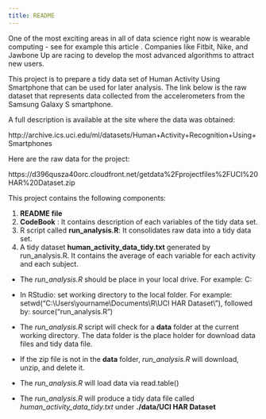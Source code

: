 ```yaml
---
title: README
---
```


One of the most exciting areas in all of data science right now is wearable computing - see for example this article . Companies like Fitbit, Nike, and Jawbone Up are racing to develop the most advanced algorithms to attract new users. 

This project is to prepare a tidy data set of Human Activity Using Smartphone that can be used for later analysis. The link below is the raw dataset that  represents data collected from the accelerometers from the Samsung Galaxy S smartphone. 

A full description is available at the site where the data was obtained: 

http://archive.ics.uci.edu/ml/datasets/Human+Activity+Recognition+Using+Smartphones 

Here are the raw data for the project: 

https://d396qusza40orc.cloudfront.net/getdata%2Fprojectfiles%2FUCI%20HAR%20Dataset.zip 

This project contains the following components:

1. **README file**
2. **CodeBook** : It contains description of each variables of the tidy data set.
3. R script called **run_analysis.R**: It consolidates raw data into a tidy data set. 
4. A tidy dataset **human_activity_data_tidy.txt** generated by run_analysis.R. It contains the average of each variable for each activity and each subject. 

- The *run_analysis.R* should be place in your local drive. For example: C:\Users\yourname\Documents\R\

- In RStudio: set working directory to the local folder. For example: setwd("C:\\Users\\yourname\\Documents\\R\\UCI HAR Dataset\\"), followed by: source("run_analysis.R")

- The *run_analysis.R* script will check for a **data** folder at the current working directory. The data folder is the place holder for download data files and tidy data file.

- If the zip file is not in the **data** folder, *run_analysis.R* will download, unzip, and delete it.

- The *run_analysis.R* will load data via read.table()

- The *run_analysis.R* will produce a tidy data file called *human_activity_data_tidy.txt* under **./data/UCI HAR Dataset**




